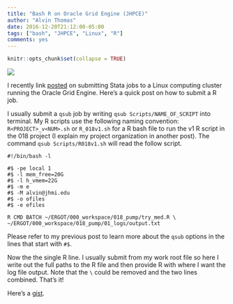 ```yaml
---
title: "Bash R on Oracle Grid Engine (JHPCE)"
author: "Alvin Thomas"
date: 2016-12-20T21:12:00-05:00
tags: ["bash", "JHPCE", "Linux", "R"]
comments: yes
---
```


```r
knitr::opts_chunk$set(collapse = TRUE)
```

![](https://raw.githubusercontent.com/alvinthomas/alvinthomas.github.io/master/images/20161220-bash-R.jpg)

I recently link [posted](https://alvinthomas.github.io/2016/12/20/Bash-Stata-on-Oracle-Grid-Engine-JHPCE/) on submitting Stata jobs to a Linux computing cluster running the Oracle Grid Engine. Here's a quick post on how to submit a R job.

I usually submit a `qsub` job by writing `qsub Scripts/NAME_OF_SCRIPT` into terminal. My R scripts use the following naming convention: `R<PROJECT>_v<NUM>.sh` or `R_018v1.sh` for a R bash file to run the v1 R script in the 018 project (I explain my project organization in another post). The command `qsub Scripts/R018v1.sh` will read the follow script. 

```
#!/bin/bash -l

#$ -pe local 1
#$ -l mem_free=20G
#$ -l h_vmem=22G
#$ -m e
#$ -M alvin@jhmi.edu
#$ -o ofiles
#$ -e efiles

R CMD BATCH ~/ERGOT/000_workspace/018_pump/try_med.R \
~/ERGOT/000_workspace/018_pump/01_logs/output.txt
```

Please refer to my previous post to learn more about the `qsub` options in the lines that start with `#$`. 

Now the the single R line. I usually submit from my work root file so here I write out the full paths to the R file and then provide R with where I want the log file output. Note that the `\` could be removed and the two lines combined. That's it! 

Here's a [gist](https://gist.github.com/alvinthomas/87b9aafe0d2770fd3ee41655bf81abf5).

